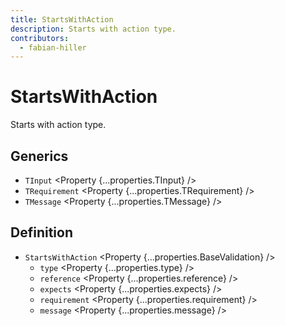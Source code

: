```yaml
---
title: StartsWithAction
description: Starts with action type.
contributors:
  - fabian-hiller
---
```



# StartsWithAction

Starts with action type.

## Generics

- `TInput` <Property {...properties.TInput} />
- `TRequirement` <Property {...properties.TRequirement} />
- `TMessage` <Property {...properties.TMessage} />

## Definition

- `StartsWithAction` <Property {...properties.BaseValidation} />
  - `type` <Property {...properties.type} />
  - `reference` <Property {...properties.reference} />
  - `expects` <Property {...properties.expects} />
  - `requirement` <Property {...properties.requirement} />
  - `message` <Property {...properties.message} />

